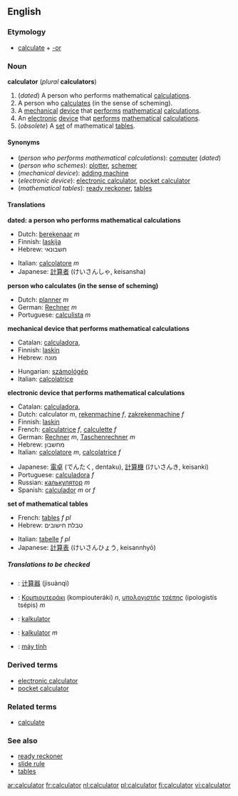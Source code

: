 ==English==

===Etymology===
*[[calculate]] + [[-or]]

===Noun===
{{wikipedia}}
'''calculator''' (''plural'' '''calculators''')

#<!--DefA-->(''dated'') A person who performs mathematical [[calculation]]s.
#<!--DefB-->A person who [[calculate]]s (in the sense of scheming).
#<!--DefC-->A [[mechanical]] [[device]] that [[perform]]s [[mathematical]] [[calculation]]s.
#<!--DefD-->An [[electronic]] [[device]] that [[perform]]s [[mathematical]] [[calculation]]s.
#<!--DefE-->(''obsolete'') A [[set]] of mathematical [[table]]s.

====Synonyms====
*<!--DefA-->(''person who performs mathematical calculations''): [[computer]] (''dated'')
*<!--DefB-->(''person who schemes''): [[plotter]], [[schemer]]
*<!--DefC-->(''mechanical device''): [[adding machine]]
*<!--DefD-->(''electronic device''): [[electronic calculator]], [[pocket calculator]]
*<!--DefE-->(''mathematical tables''): [[ready reckoner]], [[table]]s

====Translations====

<!--DefA-->'''dated: a person who performs mathematical calculations'''
{{top}}
*Dutch: [[berekenaar]] ''m''
*Finnish: [[laskija]]
*Hebrew: חשבונאי
{{mid}}
*Italian: [[calcolatore]] ''m''
*Japanese: [[計算者]] (けいさんしゃ, keisansha)
{{bottom}}

<!--DefB-->'''person who calculates (in the sense of scheming)'''
{{top}}
*Dutch: [[planner]] ''m''
*German: [[Rechner]] ''m''
*Portuguese: [[calculista]] ''m''
{{mid}}
{{bottom}}

<!--DefC-->'''mechanical device that performs mathematical calculations'''
{{top}}
*Catalan: [[calculadora]],{{f}}
*Finnish: [[laskin]]
*Hebrew: מונה
{{mid}}
*Hungarian: [[számológép]]
*Italian: [[calcolatrice]]
{{bottom}}

<!--DefD-->'''electronic device that performs mathematical calculations'''
{{top}}
*Catalan: [[calculadora]],{{f}}
*Dutch: calculator ''m'', [[rekenmachine]] ''f'', [[zakrekenmachine]] ''f''
*Finnish: [[laskin]]
*French: [[calculatrice]] ''f'', [[calculette]] ''f''
*German: [[Rechner]] ''m'', [[Taschenrechner]] ''m''
*Hebrew: מחשבון
*Italian: [[calcolatore]] ''m'', [[calcolatrice]] ''f''
{{mid}}
*Japanese: [[電卓]] (でんたく, dentaku), [[計算機]] (けいさんき, keisanki)
*Portuguese: [[calculadora]] ''f''
*Russian: [[калькулятор]] ''m''
*Spanish: [[calculador]] ''m'' or ''f''
{{bottom}}

<!--DefE-->'''set of mathematical tables'''
{{top}}
*French: [[table#French|table]]s ''f pl''
*Hebrew: טבלת חישובים
{{mid}}
*Italian: [[tabella|tabelle]] ''f pl''
*Japanese: [[計算表]] (けいさんひょう, keisannhyō)
{{bottom}}

=====Translations to be checked=====
<!--Remove this section once all of the translations below have been moved into the tables above.-->
{{checktrans}}


*{{ttbc|Chinese}}: [[计算器]] (jìsuànqì)
*{{ttbc|Greek}}: [[Κομπιουτεράκι]] (kompiouteráki) ''n'', [[υπολογιστής]] [[τσέπης]] (ipologistís tsépis) ''m''
*{{ttbc|Indonesian}}: [[kalkulator]]
*{{ttbc|Polish}}: [[kalkulator]] ''m''
*{{ttbc|Vietnamese}}: [[máy tính]]

===Derived terms===
*[[electronic calculator]]
*[[pocket calculator]]

===Related terms===
*[[calculate]]

===See also===
*[[ready reckoner]]
*[[slide rule]]
*[[table]]s

[[ar:calculator]]
[[fr:calculator]]
[[nl:calculator]]
[[pl:calculator]]
[[fi:calculator]]
[[vi:calculator]]